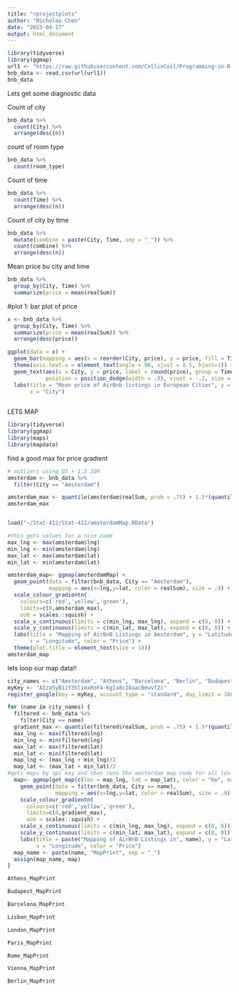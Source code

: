 ---
title: "rprojectplots"
author: "Nicholas Chen"
date: "2023-04-17"
output: html_document
---
```{r}
library(tidyverse)
library(ggmap)
url1 <- "https://raw.githubusercontent.com/CollinCoil/Programming-in-R-Project/main/Project_Data/BnB_data.csv?token=GHSAT0AAAAAACAZLVQWROLAJB2UFNPDPQWOZB5M3CQ"
bnb_data <- read.csv(url(url1))
bnb_data
```

Lets get some diagnostic data

Count of city
```{r}
bnb_data %>%
  count(City) %>%
  arrange(desc(n))


```
count of room type

```{r}
bnb_data %>%
  count(room_type) 
```

Count of time
```{r}
bnb_data %>%
  count(Time) %>%
  arrange(desc(n))
```
Count of city by time
```{r}
bnb_data %>%
  mutate(combine = paste(City, Time, sep = "_")) %>%
  count(combine) %>%
  arrange(desc(n))
```
Mean price bu city and time

```{r}
bnb_data %>%
  group_by(City, Time) %>%
  summarize(price = mean(realSum)) 
```

#plot 1: bar plot of price

```{r}
x <- bnb_data %>%
  group_by(City, Time) %>%
  summarize(price = mean(realSum)) %>%
  arrange(desc(price))

ggplot(data = x) +
  geom_bar(mapping = aes(x = reorder(City, price), y = price, fill = Time), stat = "identity", position=position_dodge()) +
  theme(axis.text.x = element_text(angle = 90, vjust = 0.5, hjust=1)) +
  geom_text(aes(x = City, y = price, label = round(price), group = Time), 
            position = position_dodge(width = .9), vjust = -.2, size = 2, color ="black")+
  labs(title = "Mean price of AirBnb listings in European Cities", y = "Mean Price (Euros)", 
       x = "City") 
  

```
LETS MAP


```{r}
library(tidyverse)
library(ggmap)
library(maps)
library(mapdata)
```
find a good max for price gradient

```{r}
# outliers using Q3 + 1.5 IQR
amsterdam <- bnb_data %>%
  filter(City == "Amsterdam")

amsterdam_max <- quantile(amsterdam$realSum, prob = .75) + 1.5*(quantile(amsterdam$realSum, prob = .75) - quantile(amsterdam$realSum, prob = .25))
amsterdam_max



```

```{r}

load("~/Stat-412/Stat-412/amsterdamMap.RData")

#this gets values for a nice zoom
max_lng <- max(amsterdam$lng)
min_lng <- min(amsterdam$lng)
max_lat <- max(amsterdam$lat)
min_lat <- min(amsterdam$lat)

amsterdam_map<- ggmap(amsterdamMap) + 
  geom_point(data = filter(bnb_data, City == "Amsterdam"),
             mapping = aes(x=lng,y=lat, color = realSum), size = .9) +
  scale_colour_gradientn(
    colours=c('red','yellow','green'), 
    limits=c(0,amsterdam_max), 
    oob = scales::squish) +
  scale_x_continuous(limits = c(min_lng, max_lng), expand = c(0, 0)) +
  scale_y_continuous(limits = c(min_lat, max_lat), expand = c(0, 0)) +
  labs(title = "Mapping of AirBnB Listings in Amsterdam", y = "Latitude", 
       x = "Longitude", color = "Price") +
  theme(plot.title = element_text(size = 10)) 
amsterdam_map
```

lets loop our map data!!

```{r}
city_names <- c("Amsterdam", "Athens", "Barcelona", "Berlin", "Budapest", "Lisbon", "London", "Paris", "Rome", "Vienna")
myKey <- "AIzaSyB1iY3SlimxRoF4-KgIa8cI8aacBewvf2c"
register_google(key = myKey, account_type = "standard", day_limit = 100)

```

```{r}
for (name in city_names) {
  filtered <- bnb_data %>%
    filter(City == name)
  gradient_max <- quantile(filtered$realSum, prob = .75) + 1.5*(quantile(filtered$realSum, prob = .75) - quantile(filtered$realSum, prob = .25))
  max_lng <- max(filtered$lng)
  min_lng <- min(filtered$lng)
  max_lat <- max(filtered$lat)
  min_lat <- min(filtered$lat)
  map_lng <- (max_lng + min_lng)/2
  map_lat <- (max_lat + min_lat)/2
#gets maps by api key and then runs the amsterdam map code for all ten cities
  map<- ggmap(get_map(c(lon = map_lng, lat = map_lat), color = "bw", maptype = "roadmap")) + 
    geom_point(data = filter(bnb_data, City == name),
               mapping = aes(x=lng,y=lat, color = realSum), size = .9) +
    scale_colour_gradientn(
      colours=c('red','yellow','green'), 
      limits=c(0,gradient_max), 
      oob = scales::squish) +
    scale_x_continuous(limits = c(min_lng, max_lng), expand = c(0, 0)) +
    scale_y_continuous(limits = c(min_lat, max_lat), expand = c(0, 0)) +
    labs(title = paste("Mapping of AirBnB Listings in", name), y = "Latitude", 
         x = "Longitude", color = "Price") 
  map_name <- paste(name, "MapPrint", sep = "_")
  assign(map_name, map)
}

```
```{r}
Athens_MapPrint
```

```{r}
Budapest_MapPrint
```

```{r}
Barcelona_MapPrint
```
```{r}
Lisbon_MapPrint
```
```{r}
London_MapPrint
```
```{r}
Paris_MapPrint
```
```{r}
Rome_MapPrint
```
```{r}
Vienna_MapPrint
```
```{r}
Berlin_MapPrint
```

